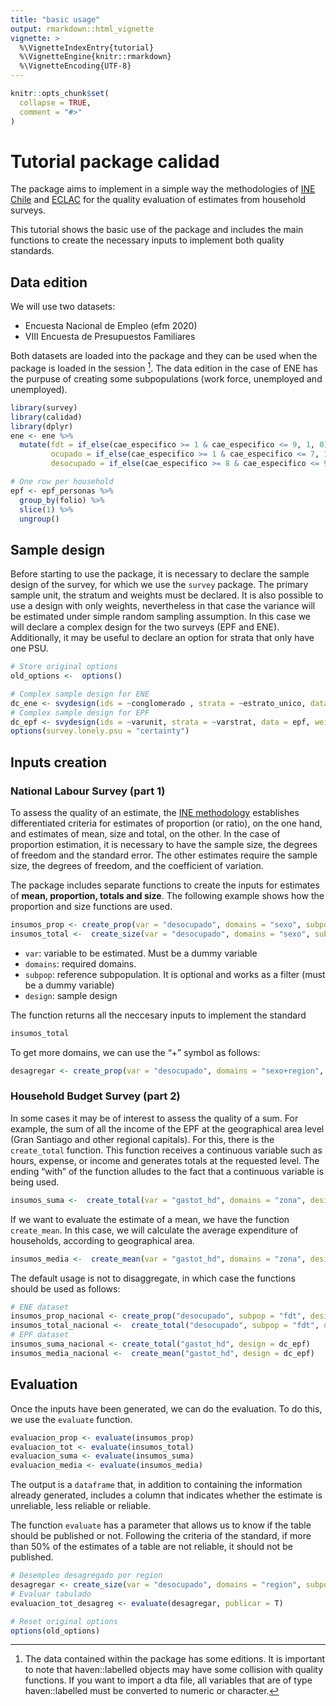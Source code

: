 ---
title: "basic usage"
output: rmarkdown::html_vignette
vignette: >
  %\VignetteIndexEntry{tutorial}
  %\VignetteEngine{knitr::rmarkdown}
  %\VignetteEncoding{UTF-8}
---

```{r, include = FALSE}
knitr::opts_chunk$set(
  collapse = TRUE,
  comment = "#>"
)
```

# Tutorial package calidad 

The package aims to implement in a simple way the methodologies of [INE Chile](https://www.ine.cl/docs/default-source/documentos-de-trabajo/20200318-lineamientos-medidas-de-precisi%C3%B3n.pdf?sfvrsn=f1ab2dbe_4) and [ECLAC](https://repositorio.cepal.org/bitstream/handle/11362/45681/S2000293_es.pdf?sequence=4&isAllowed=y) for the quality evaluation of estimates from household surveys.

This tutorial shows the basic use of the package and includes the main functions to create the necessary inputs to implement both quality standards.  


## Data edition

We will use two datasets:

- Encuesta Nacional de Empleo (efm 2020)  
- VIII Encuesta de Presupuestos Familiares   

Both datasets are loaded into the package and they can be used when the package is loaded in the session [^haven]. The data edition in the case of ENE has the purpuse of creating some subpopulations (work force, unemployed and unemployed). 

[^haven]: The data contained within the package has some editions. It is important to note that haven::labelled objects may have some collision with quality functions. If you want to import a dta file, all variables that are of type haven::labelled must be converted to numeric or character.



```{r, message=FALSE, warning=FALSE}
library(survey)
library(calidad)
library(dplyr)
ene <- ene %>% 
  mutate(fdt = if_else(cae_especifico >= 1 & cae_especifico <= 9, 1, 0), # labour force
         ocupado = if_else(cae_especifico >= 1 & cae_especifico <= 7, 1, 0), # employed
         desocupado = if_else(cae_especifico >= 8 & cae_especifico <= 9, 1, 0)) # unemployed

# One row per household
epf <- epf_personas %>% 
  group_by(folio) %>% 
  slice(1) %>% 
  ungroup()

```



## Sample design
Before starting to use the package, it is necessary to declare the sample design of the survey, for which we use the `survey` package. The primary sample unit, the stratum and weights must be declared. It is also possible to use a design with only weights, nevertheless in that case the variance will be estimated under simple random sampling assumption. In this case we will declare a complex design for the two surveys (EPF and ENE). Additionally, it may be useful to declare an option for strata that only have one PSU. 


```{r, results='hide'}
# Store original options
old_options <-  options()
```


```{r}
# Complex sample design for ENE
dc_ene <- svydesign(ids = ~conglomerado , strata = ~estrato_unico, data = ene, weights = ~fact_cal)
# Complex sample design for EPF
dc_epf <- svydesign(ids = ~varunit, strata = ~varstrat, data = epf, weights = ~fe)
options(survey.lonely.psu = "certainty")
```

## Inputs creation 

### National Labour Survey (part 1)

To assess the quality of an estimate, the [INE methodology](https://www.ine.cl/docs/default-source/documentos-de-trabajo/20200318-lineamientos-medidas-de-precisi%C3%B3n.pdf?sfvrsn=f1ab2dbe_4) establishes differentiated criteria for estimates of proportion (or ratio), on the one hand, and estimates of mean, size and total, on the other. In the case of proportion estimation, it is necessary to have the sample size, the degrees of freedom and the standard error. The other estimates require the sample size, the degrees of freedom, and the coefficient of variation.

The package includes separate functions to create the inputs for estimates of **mean, proportion, totals and size**. The following example shows how the proportion  and size functions are used.

```{r}
insumos_prop <- create_prop(var = "desocupado", domains = "sexo", subpop = "fdt", design =  dc_ene) # proportion of unemployed people
insumos_total <-  create_size(var = "desocupado", domains = "sexo", subpop = "fdt", design =  dc_ene) # number of unemployed people
```

- `var`: variable to be estimated. Must be a dummy variable
- `domains`: required domains.
- `subpop`: reference subpopulation. It is optional and works as a filter (must be a dummy variable)
- `design`: sample design


The function returns all the neccesary inputs to implement the standard


```{r, include=F}
insumos_total
```


To get more domains, we can use the "+" symbol as follows:

```{r}
desagregar <- create_prop(var = "desocupado", domains = "sexo+region", subpop = "fdt", design =  dc_ene)
```

 

### Household Budget Survey (part 2)

In some cases it may be of interest to assess the quality of a sum. For example, the sum of all the income of the EPF at the geographical area level (Gran Santiago and other regional capitals). For this, there is the `create_total` function. This function receives a continuous variable such as hours, expense, or income and generates totals at the requested level. The ending "with" of the function alludes to the fact that a continuous variable is being used.

```{r, eval=T, warning=FALSE}
insumos_suma <-  create_total(var = "gastot_hd", domains = "zona", design =  dc_epf)
```

If we want to evaluate the estimate of a mean, we have the function `create_mean`. In this case, we will calculate the average expenditure of households, according to geographical area. 

```{r}
insumos_media <-  create_mean(var = "gastot_hd", domains = "zona", design =  dc_epf)
```


The default usage is not to disaggregate, in which case the functions should be used as follows:

```{r}
# ENE dataset
insumos_prop_nacional <- create_prop("desocupado", subpop = "fdt", design = dc_ene)
insumos_total_nacional <-  create_total("desocupado", subpop = "fdt", design = dc_ene)
# EPF dataset
insumos_suma_nacional <- create_total("gastot_hd", design = dc_epf)
insumos_media_nacional <-  create_mean("gastot_hd", design = dc_epf)
```


## Evaluation 

Once the inputs have been generated, we can do the evaluation. To do this, we use the `evaluate` function.

```{r, eval=T, warning=FALSE}
evaluacion_prop <- evaluate(insumos_prop)
evaluacion_tot <- evaluate(insumos_total)
evaluacion_suma <- evaluate(insumos_suma)
evaluacion_media <- evaluate(insumos_media)
```

The output is a `dataframe` that, in addition to containing the information already generated, includes a column that indicates whether the estimate is unreliable, less reliable or reliable.

The function `evaluate` has a parameter that allows us to know if the table should be published or not. Following the criteria of the standard, if more than 50% of the estimates of a table are not reliable, it should not be published.

```{r}
# Desempleo desagregado por region
desagregar <- create_size(var = "desocupado", domains = "region", subpop = "fdt", design =  dc_ene)
# Evaluar tabulado
evaluacion_tot_desagreg <- evaluate(desagregar, publicar = T)
```

```{r}
# Reset original options
options(old_options)
```

